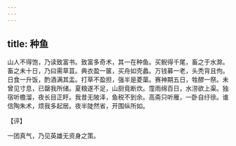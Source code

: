```yaml
---
---
---
```

title: 种鱼
---







山人不得饱，乃读致富书。致富多奇术，其一在种鱼。买鲵得千尾，畜之于水滁。畜之未十日，乃曰需草苴。典衣盈一箧，买舟如壳蠡。万钱募一老，头秃背且佝。日食一升饭，酌酒满其盂。打草不盈担，强半是菱蕖。赛神期五日，牲醪一祭。未曾见寸息，已罄我所储。夏粮遂不足，山厨竟断炊。霪雨绵百日，水涝欲上渠。独宿听檐溜，夜长目正盱。我昔无陂泽，鱼税不到余。高斋只听雁，一卧自纡徐。谁信陶朱术，烦我多起居。夜半陡然省，开围纵所如。

【评】

一团真气，乃见英雄无资身之策。